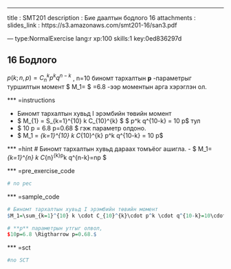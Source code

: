 ---
title       : SMT201
description : Бие даалтын бодлого 16
attachments :
  slides_link : https://s3.amazonaws.com/smt201-16/san3.pdf

--- type:NormalExercise lang:r xp:100 skills:1 key:0ed836297d

## 16 Бодлого
$p(k;n,p) = C_n^k p^k q^{n-k}$ , n=10  биномт тархалтын **p** -параметрыг 
туршилтын момент $ M_1=\overline{x} $ =6.8 -ээр моментын арга хэрэглэн ол.

*** =instructions

- Биномт тархалтын хувьд I эрэмбийн төвийн момент 
- $ M_{1} = S_{k=1}^{10} k \cdot C_{10}^{k} \cdot$ $ p^k \cdot q^{10-k} = 10 \cdot p$  тул
- $ 10 \cdot p = 6.8 \Rightarrow p=0.68 $ гэж параметр олдоно.
- $ M_1 = \sum_{k=1}^{10} k \cdot C_{10}^{k} \cdot  p^k \cdot q^{10-k} = 10 \cdot p$

*** =hint
# Биномт тархалтын хувьд дараах томъёог ашигла.
- $ M_1=\sum_{k=1}^{n} k \cdot C_{n}^{k}\cdot p^k \cdot q^{n-k}=n\cdot p $

*** =pre_exercise_code
```r
# no pec
```

*** =sample_code
```r
# Биномт тархалтын хувьд I эрэмбийн төвийн момент
$M_1=\sum_{k=1}^{10} k \cdot C_{10}^{k}\cdot p^k \cdot q^{10-k}=10\cdot p$

# **p** параметрын утгыг олвол,
$10p=6.8 \Rigtharrow p=0.68.$

```

*** =sct
```r
#no SCT
```
